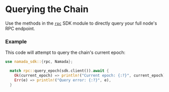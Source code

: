 # Querying the Chain

Use the methods in the [`rpc`](https://github.com/anoma/namada/blob/main/crates/sdk/src/rpc.rs) SDK module 
to directly query your full node's RPC endpoint.

### Example
This code will attempt to query the chain's current epoch:

```rust
use namada_sdk::{rpc, Namada};

  match rpc::query_epoch(sdk.client()).await {
    Ok(current_epoch) => println!("Current epoch: {:?}", current_epoch),
    Err(e) => println!("Query error: {:?}", e),
  }
```